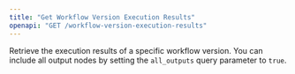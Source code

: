 ```yaml
---
title: "Get Workflow Version Execution Results"
openapi: "GET /workflow-version-execution-results"
---
```


Retrieve the execution results of a specific workflow version. You can include all output nodes by setting the `all_outputs` query parameter to `true`.
